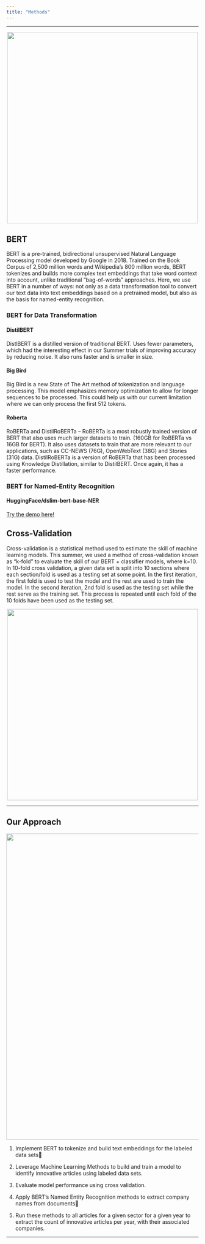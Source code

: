 ```yaml
---
title: "Methods"
---
```




----

<center><img src="images/bert.png" width="500px"></center>  


## BERT

BERT is a pre-trained, bidirectional unsupervised Natural Language Processing model developed by Google in 2018. Trained on the Book Corpus of 2,500 million words and Wikipedia's 800 million words, BERT tokenizes and builds more complex text embeddings that take word context into account, unlike traditional "bag-of-words" approaches. Here, we use BERT in a number of ways: not only as a data transformation tool to convert our text data into text embeddings based on a pretrained model, but also as the basis for named-entity recognition.


### BERT for Data Transformation

#### DistilBERT

DistlBERT is a distilled version of traditional BERT. Uses fewer parameters, which had the interesting effect in our Summer trials of improving accuracy by reducing noise. It also runs faster and is smaller in size.

#### Big Bird

Big Bird is a new State of The Art method of tokenization and language processing. This model emphasizes memory optimization to allow for longer sequences to be processed. This could help us with our current limitation where we can only process the first 512 tokens.

#### Roberta

RoBERTa and DistilRoBERTa – RoBERTa is a most robustly trained version of BERT that also uses much larger datasets to train. (160GB for RoBERTa vs 16GB for BERT). It also uses datasets to train that are more relevant to our applications, such as CC-NEWS (76G), OpenWebText (38G) and Stories (31G) data. DistilRoBERTa is a version of RoBERTa that has been processed using Knowledge Distillation, similar to DistilBERT. Once again, it has a faster performance.

### BERT for Named-Entity Recognition

#### HuggingFace/dslim-bert-base-NER

[Try the demo here!](https://huggingface.co/dslim/bert-base-NER)

## Cross-Validation

Cross-validation is a statistical method used to estimate the skill of machine learning models. This summer, we used a method of cross-validation known as “k-fold” to evaluate the skill of our BERT + classifier models, where k=10. In 10-fold cross validation, a given data set is split into 10 sections where each section/fold is used as a testing set at some point. In the first iteration, the first fold is used to test the model and the rest are used to train the model. In the second iteration, 2nd fold is used as the testing set while the rest serve as the training set. This process is repeated until each fold of the 10 folds have been used as the testing set.

<center><img src="images/crossvalidation.png" width="500px"></center>  

----

## Our Approach

<center><img src="images/methods.png" width="800px"></center>  

1. Implement BERT to tokenize and build text embeddings for the labeled data sets

2. Leverage Machine Learning Methods to build and train a model to identify innovative articles using labeled data sets.

3. Evaluate model performance using cross validation. 

4. Apply BERT’s Named Entity Recognition methods to extract company names from documents

5. Run these methods to all articles for a given sector for a given year to extract the count of innovative articles per year, with their associated companies.


----